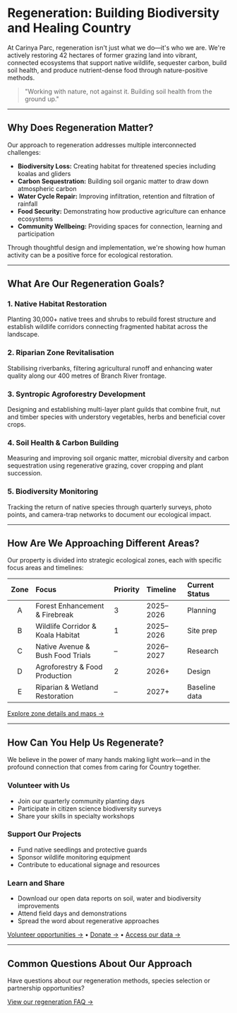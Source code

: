 # Regeneration: Building Biodiversity and Healing Country

At Carinya Parc, regeneration isn't just what we do—it's who we are. We're actively restoring 42 hectares of former grazing land into vibrant, connected ecosystems that support native wildlife, sequester carbon, build soil health, and produce nutrient-dense food through nature-positive methods.

> "Working with nature, not against it. Building soil health from the ground up."

---

## Why Does Regeneration Matter?

Our approach to regeneration addresses multiple interconnected challenges:

- **Biodiversity Loss:** Creating habitat for threatened species including koalas and gliders
- **Carbon Sequestration:** Building soil organic matter to draw down atmospheric carbon
- **Water Cycle Repair:** Improving infiltration, retention and filtration of rainfall
- **Food Security:** Demonstrating how productive agriculture can enhance ecosystems
- **Community Wellbeing:** Providing spaces for connection, learning and participation

Through thoughtful design and implementation, we're showing how human activity can be a positive force for ecological restoration.

---

## What Are Our Regeneration Goals?

### 1. Native Habitat Restoration

Planting 30,000+ native trees and shrubs to rebuild forest structure and establish wildlife corridors connecting fragmented habitat across the landscape.

### 2. Riparian Zone Revitalisation

Stabilising riverbanks, filtering agricultural runoff and enhancing water quality along our 400 metres of Branch River frontage.

### 3. Syntropic Agroforestry Development

Designing and establishing multi-layer plant guilds that combine fruit, nut and timber species with understory vegetables, herbs and beneficial cover crops.

### 4. Soil Health & Carbon Building

Measuring and improving soil organic matter, microbial diversity and carbon sequestration using regenerative grazing, cover cropping and plant succession.

### 5. Biodiversity Monitoring

Tracking the return of native species through quarterly surveys, photo points, and camera-trap networks to document our ecological impact.

---

## How Are We Approaching Different Areas?

Our property is divided into strategic ecological zones, each with specific focus areas and timelines:

| Zone | Focus                             | Priority | Timeline  | Current Status |
| :--: | :-------------------------------- | :------- | :-------- | :------------- |
|  A   | Forest Enhancement & Firebreak    | 3        | 2025–2026 | Planning       |
|  B   | Wildlife Corridor & Koala Habitat | 1        | 2025–2026 | Site prep      |
|  C   | Native Avenue & Bush Food Trials  | –        | 2026–2027 | Research       |
|  D   | Agroforestry & Food Production    | 2        | 2026+     | Design         |
|  E   | Riparian & Wetland Restoration    | –        | 2027+     | Baseline data  |

[Explore zone details and maps →](/regeneration/zones)

---

## How Can You Help Us Regenerate?

We believe in the power of many hands making light work—and in the profound connection that comes from caring for Country together.

### Volunteer with Us

- Join our quarterly community planting days
- Participate in citizen science biodiversity surveys
- Share your skills in specialty workshops

### Support Our Projects

- Fund native seedlings and protective guards
- Sponsor wildlife monitoring equipment
- Contribute to educational signage and resources

### Learn and Share

- Download our open data reports on soil, water and biodiversity improvements
- Attend field days and demonstrations
- Spread the word about regenerative approaches

[Volunteer opportunities →](/get-involved/volunteer) • [Donate →](/get-involved/donate) • [Access our data →](/regeneration/data)

---

## Common Questions About Our Approach

Have questions about our regeneration methods, species selection or partnership opportunities?

[View our regeneration FAQ →](/regeneration/faq)
